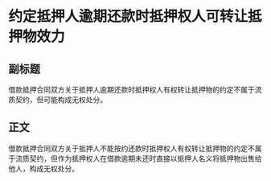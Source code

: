 # 约定抵押人逾期还款时抵押权人可转让抵押物效力
## 副标题
借款抵押合同双方关于抵押人逾期还款时抵押权人有权转让抵押物的约定不属于流质契约，但可能构成无权处分。
## 正文
借款抵押合同双方关于抵押人不能按约还款时抵押权人有权转让抵押物的约定不属于流质契约，但作为抵押权人在借款逾期未还时直接以抵押人名义将抵押物出售给他人，构成无权处分。